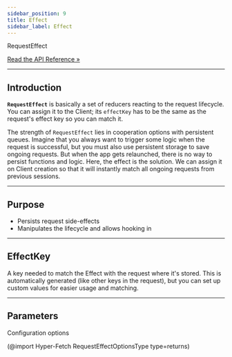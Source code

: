 ```yaml
---
sidebar_position: 9
title: Effect
sidebar_label: Effect
---
```


<div class="api-link">
  <div class="api-link-title">RequestEffect</div>
  <div class="api-link-sub-title">

[Read the API Reference »](/api/Hyper-Fetch/Class/RequestEffect.mdx)

  </div>
</div>

---

## Introduction

**`RequestEffect`** is basically a set of reducers reacting to the request lifecycle. You can assign it to the Client;
its `effectKey` has to be the same as the request's effect key so you can match it.

The strength of `RequestEffect` lies in cooperation options with persistent queues. Imagine that you always want to
trigger some logic when the request is successful, but you must also use persistent storage to save ongoing requests.
But when the app gets relaunched, there is no way to persist functions and logic. Here, the effect is the solution. We
can assign it on Client creation so that it will instantly match all ongoing requests from previous sessions.

---

## Purpose

- Persists request side-effects
- Manipulates the lifecycle and allows hooking in

---

## EffectKey

A key needed to match the Effect with the request where it's stored. This is automatically generated (like other keys in
the request), but you can set up custom values for easier usage and matching.

---

## Parameters

Configuration options

(@import Hyper-Fetch RequestEffectOptionsType type=returns)
